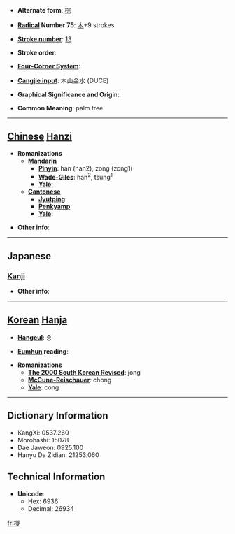 * '''Alternate form''': [[棕]]

* '''[[Wiktionary:Chinese radical index| Radical]] Number 75''': [[Wiktionary:Chinese radical index 木|木]]+9 strokes

* '''[[Wiktionary:Chinese total strokes index|Stroke number]]''': [[Wiktionary:Chinese total strokes index 13|13]]

* '''Stroke order''': 

* '''[[Wiktionary:Chinese four corner index|Four-Corner System]]''': 

* '''[[Wiktionary:Chinese Cangjie index|Cangjie input]]''': 木山金水 (DUCE)

* '''Graphical Significance and Origin''': 

* '''Common Meaning''': palm tree

----

== [[Chinese]] [[Hanzi]] ==

* '''Romanizations'''
** '''[[Mandarin]]'''
*** '''[[Pinyin]]''': hán (han2), zōng (zong1)
*** '''[[Wade-Giles]]''': han<sup>2</sup>, tsung<sup>1</sup>
*** '''[[Yale]]''': 
** '''[[Cantonese]]'''
*** '''[[Jyutping]]''':
*** '''[[Penkyamp]]''': 
*** '''[[Yale]]''': 

* '''Other info''': 

----

==Japanese==
===[[Kanji]]===
{{kanji|on readings=[[しゅ]] (shu), [[そう]] (sō)
|kun readings=
}}

* '''Other info''':  

----

== [[Korean]] [[Hanja]] ==

* '''[[Hangeul]]''': 종

* '''[[Eumhun]] reading''': 

* '''Romanizations'''
** '''[[The 2000 South Korean Revised Romanization|The 2000 South Korean Revised]]''': jong
** '''[[McCune-Reischauer]]''': chong
** '''[[Yale]]''': cong

----

== Dictionary Information ==

* KangXi: 0537.260
* Morohashi: 15078
* Dae Jaweon: 0925.100
* Hanyu Da Zidian: 21253.060

== Technical Information ==

* '''Unicode''':
** Hex: 6936
** Decimal: 26934

[[fr:椶]]